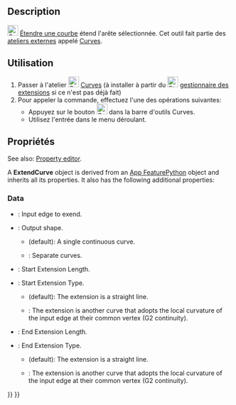 <languages/>

{{Docnav/fr
|[[Curves_MixedCurve/fr|Courbe d'intersection en 3D]]
|[[Curves_JoinCurve/fr|Relier des courbes]]
|[[Curves_Workbench/fr|Atelier Curves]]
|IconL=Curves_MixedCurve.svg
|IconR=Curves_JoinCurve.svg
|IconC=Curves_workbench_icon.svg
}}

{{GuiCommand/fr
|Name=Curves ExtendCurve
|Name/fr=Curves Étendre une courbe
|MenuLocation=Curves → Extend Curve
|Workbenches=[[Curves_Workbench/fr|Curves]]
}}

==Description==

<div class="mw-translate-fuzzy">
[[Image:Curves_ExtendCurve.svg|24px]] [[Curves_ExtendCurve/fr|Étendre une courbe]] étend l'arête sélectionnée. Cet outil fait partie des [[External_workbenches/fr|ateliers externes]] appelé [[Curves_Workbench/fr|Curves]].
</div>

<span id="Usage"></span>
==Utilisation==

<div class="mw-translate-fuzzy">
# Passer à l'atelier [[Image:Curves_workbench_icon.svg|24px]] [[Curves_Workbench/fr|Curves]] (à installer à partir du [[Image:Std_AddonMgr.svg|24px]] [[Std_AddonMgr/fr|gestionnaire des extensions]] si ce n'est pas déjà fait)
# Pour appeler la commande, effectuez l'une des opérations suivantes:
#* Appuyez sur le bouton [[Image:Curves_ExtendCurve.svg|24px]] dans la barre d'outils Curves.
#* Utilisez l'entrée {{MenuCommand|Curves → Extend Curve}} dans le menu déroulant.
</div>

<span id="Properties"></span>
==Propriétés==

See also: [[Property_editor|Property editor]].

A '''ExtendCurve''' object is derived from an [[App_FeaturePython|App FeaturePython]] object and inherits all its properties. It also has the following additional properties:

===Data===

{{TitleProperty|Base}}

* {{PropertyData|Edge|LinkSub}}: Input edge to exend.
* {{PropertyData|Output|Enumeration}}: Output shape.
** {{Value|SingleEdge}} (default): A single continuous curve.
** {{Value|Wire}}: Separate curves.

{{TitleProperty|Beginning}}

* {{PropertyData|Length Start|Float}}: Start Extension Length.
* {{PropertyData|Type Start|Enumeration}}: Start Extension Type.
** {{Value|Straight}} (default): The extension is a straight line.
** {{Value|G2 curve}}: The extension is another curve that adopts the local curvature of the input edge at their common vertex (G2 continuity).

{{TitleProperty|End}}

* {{PropertyData|Length End|Float}}: End Extension Length.
* {{PropertyData|Type End|Enumeration}}: End Extension Type.
** {{Value|Straight}} (default): The extension is a straight line.
** {{Value|G2 curve}}: The extension is another curve that adopts the local curvature of the input edge at their common vertex (G2 continuity).


{{Docnav/fr
|[[Curves_MixedCurve/fr|Courbe d'intersection en 3D]]
|[[Curves_JoinCurve/fr|Relier des courbes]]
|[[Curves_Workbench/fr|Atelier Curves]]
|IconL=Curves_MixedCurve.svg
|IconR=Curves_JoinCurve.svg
|IconC=Curves_workbench_icon.svg
}}

{{Curves Tools navi{{#translation:}}}}
{{Userdocnavi{{#translation:}}}}